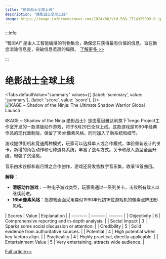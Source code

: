 ```yaml
---
title: "绝影战士全球上线"
description: "绝影战士全球上线"
image: https://image.informedainews.com/2024/08/Vid-58Q-1724929999-0.jpg
---
```



:::info

“智闻AI“ 是由人工智能编撰的刊物集合，确保您只获得最有价值的信息，旨在助您消除信息差，突破信息茧房的局限。  [了解更多 >>](/)

:::

# 绝影战士全球上线


<Tabs
	defaultValue="summary"
	values={[
	{label: 'summary', value: 'summary'},
	{label: 'score', value: 'score'},
]}>
<TabItem value="summary">
<img
  src="https://image.informedainews.com/2024/08/Vid-58Q-1724929999-0.jpg"
  alt="KAGE ~ Shadow of the Ninja: The Ultimate Shadow Warrior Global Launch"
/>



《KAGE ~ Shadow of the Ninja 绝影战士》是由夏目雅达利旗下Tengo Project工作室开发的一款清版动作游戏，将于8月29日全球上线。这款游戏是1990年经典作品的现代重制版，保留了16bit像素风格，同时加入了新系统和细节。

游戏提供街机和竞速两种模式，玩家可以选择单人或合作模式，体验重新设计的关卡。新增的角色动作和七种道具系统，丰富了战斗方式。关卡和敌人造型全面升级，增强了沉浸感。

音乐由水谷郁和岩月博之合作创作，游戏还将发售数字音乐集，收录16首曲目。

**解释：**
- **清版动作游戏**：一种电子游戏类型，玩家需通过一系列关卡，击败所有敌人以继续前进。
- **16bit像素风格**：指游戏画面采用类似1990年代初16位游戏机的像素点阵图形风格。
</TabItem>
<TabItem value="score">
	| Scores     | Value   | Explanation |
	| -------- | ------- | ------- |
	| Objectivity  | 6    | Comprehensive reporting and in-depth analysis.    |
	| Social Impact | 3     | Sparks some social discussion or attention.    |
	| Credibility    | 5    | Solid evidence from authoritative sources.    |
	| Potential    | 4    | High potential when key factors align.    |
	| Practicality    | 4    | Highly practical, directly applicable.    |
	| Entertainment Value    | 5    | Very entertaining, attracts wide audience.    |
</TabItem>
</Tabs>

[Full article>>](https://www.gcores.com/articles/187433)
